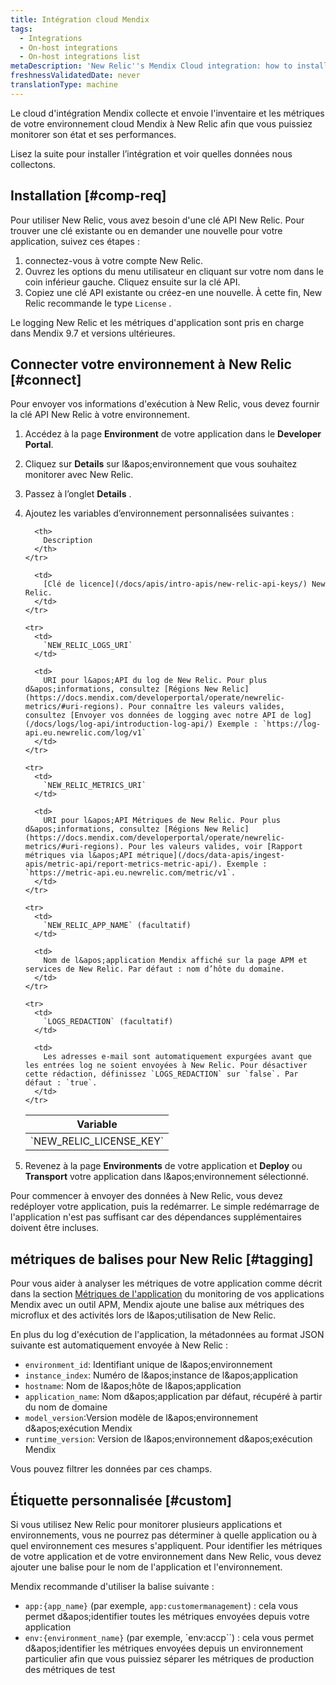 ```yaml
---
title: Intégration cloud Mendix
tags:
  - Integrations
  - On-host integrations
  - On-host integrations list
metaDescription: 'New Relic''s Mendix Cloud integration: how to install it and configure it, and what data it reports.'
freshnessValidatedDate: never
translationType: machine
---
```


Le cloud d&apos;intégration Mendix collecte et envoie l&apos;inventaire et les métriques de votre environnement cloud Mendix à New Relic afin que vous puissiez monitorer son état et ses performances.

Lisez la suite pour installer l’intégration et voir quelles données nous collectons.

## Installation [#comp-req]

Pour utiliser New Relic, vous avez besoin d&apos;une clé API New Relic. Pour trouver une clé existante ou en demander une nouvelle pour votre application, suivez ces étapes :

1. connectez-vous à votre compte New Relic.
2. Ouvrez les options du menu utilisateur en cliquant sur votre nom dans le coin inférieur gauche. Cliquez ensuite sur la clé API.
3. Copiez une clé API existante ou créez-en une nouvelle. À cette fin, New Relic recommande le type `License` .

<Callout variant="important">
  Le logging New Relic et les métriques d&apos;application sont pris en charge dans Mendix 9.7 et versions ultérieures.
</Callout>

## Connecter votre environnement à New Relic [#connect]

Pour envoyer vos informations d&apos;exécution à New Relic, vous devez fournir la clé API New Relic à votre environnement.

1. Accédez à la page <DNT>**Environment**</DNT> de votre application dans le <DNT>**Developer Portal**</DNT>.

2. Cliquez sur <DNT>**Details**</DNT> sur l&amp;apos;environnement que vous souhaitez monitorer avec New Relic.

3. Passez à l’onglet <DNT>**Details**</DNT> .

4. Ajoutez les variables d’environnement personnalisées suivantes :

   <table>
     <thead>
       <tr>
         <th>
           Variable
         </th>

         <th>
           Description
         </th>
       </tr>
     </thead>

     <tbody>
       <tr>
         <td>
           `NEW_RELIC_LICENSE_KEY`
         </td>

         <td>
           [Clé de licence](/docs/apis/intro-apis/new-relic-api-keys/) New Relic.
         </td>
       </tr>

       <tr>
         <td>
           `NEW_RELIC_LOGS_URI`
         </td>

         <td>
           URI pour l&apos;API du log de New Relic. Pour plus d&apos;informations, consultez [Régions New Relic](https://docs.mendix.com/developerportal/operate/newrelic-metrics/#uri-regions). Pour connaître les valeurs valides, consultez [Envoyer vos données de logging avec notre API de log](/docs/logs/log-api/introduction-log-api/) Exemple : `https://log-api.eu.newrelic.com/log/v1`
         </td>
       </tr>

       <tr>
         <td>
           `NEW_RELIC_METRICS_URI`
         </td>

         <td>
           URI pour l&apos;API Métriques de New Relic. Pour plus d&apos;informations, consultez [Régions New Relic](https://docs.mendix.com/developerportal/operate/newrelic-metrics/#uri-regions). Pour les valeurs valides, voir [Rapport métriques via l&apos;API métrique](/docs/data-apis/ingest-apis/metric-api/report-metrics-metric-api/). Exemple : `https://metric-api.eu.newrelic.com/metric/v1`.
         </td>
       </tr>

       <tr>
         <td>
           `NEW_RELIC_APP_NAME` (facultatif)
         </td>

         <td>
           Nom de l&apos;application Mendix affiché sur la page APM et services de New Relic. Par défaut : nom d’hôte du domaine.
         </td>
       </tr>

       <tr>
         <td>
           `LOGS_REDACTION` (facultatif)
         </td>

         <td>
           Les adresses e-mail sont automatiquement expurgées avant que les entrées log ne soient envoyées à New Relic. Pour désactiver cette rédaction, définissez `LOGS_REDACTION` sur `false`. Par défaut : `true`.
         </td>
       </tr>
     </tbody>
   </table>

5. Revenez à la page <DNT>**Environments**</DNT> de votre application et <DNT>**Deploy**</DNT> ou <DNT>**Transport**</DNT> votre application dans l&amp;apos;environnement sélectionné.

<Callout variant="important">
  Pour commencer à envoyer des données à New Relic, vous devez redéployer votre application, puis la redémarrer. Le simple redémarrage de l&apos;application n&apos;est pas suffisant car des dépendances supplémentaires doivent être incluses.
</Callout>

## métriques de balises pour New Relic [#tagging]

Pour vous aider à analyser les métriques de votre application comme décrit dans la section [Métriques de l&apos;application](https://docs.mendix.com/developerportal/operate/monitoring-with-apm/#app-metrics) du monitoring de vos applications Mendix avec un outil APM, Mendix ajoute une balise aux métriques des microflux et des activités lors de l&amp;apos;utilisation de New Relic.

En plus du log d&apos;exécution de l&apos;application, la métadonnées au format JSON suivante est automatiquement envoyée à New Relic :

* `environment_id`: Identifiant unique de l&amp;apos;environnement
* `instance_index`: Numéro de l&amp;apos;instance de l&amp;apos;application
* `hostname`: Nom de l&amp;apos;hôte de l&amp;apos;application
* `application_name`: Nom d&amp;apos;application par défaut, récupéré à partir du nom de domaine
* `model_version`:Version modèle de l&amp;apos;environnement d&amp;apos;exécution Mendix
* `runtime_version`: Version de l&amp;apos;environnement d&amp;apos;exécution Mendix

Vous pouvez filtrer les données par ces champs.

## Étiquette personnalisée [#custom]

Si vous utilisez New Relic pour monitorer plusieurs applications et environnements, vous ne pourrez pas déterminer à quelle application ou à quel environnement ces mesures s&apos;appliquent. Pour identifier les métriques de votre application et de votre environnement dans New Relic, vous devez ajouter une balise pour le nom de l&apos;application et l&apos;environnement.

Mendix recommande d&apos;utiliser la balise suivante :

* `app:{app_name}` (par exemple, `app:customermanagement`) : cela vous permet d&amp;apos;identifier toutes les métriques envoyées depuis votre application
* `env:{environment_name}` (par exemple, \`env:accp\`\`) : cela vous permet d&amp;apos;identifier les métriques envoyées depuis un environnement particulier afin que vous puissiez séparer les métriques de production des métriques de test